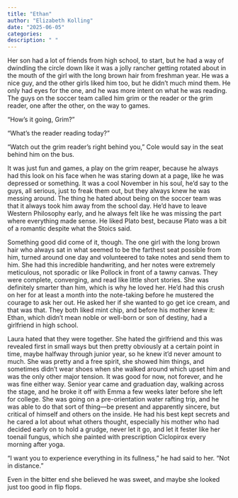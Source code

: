 ```yaml
---
title: "Ethan"
author: "Elizabeth Kolling"
date: "2025-06-05"
categories: 
description: " "
---
```


Her son had a lot of friends from high school, to start, but he had a way of dwindling the circle down like it was a jolly rancher getting rotated about in the mouth of the girl with the long brown hair from freshman year. He was a nice guy, and the other girls liked him too, but he didn’t much mind them. He only had eyes for the one, and he was more intent on what he was reading. The guys on the soccer team called him grim or the reader or the grim reader, one after the other, on the way to games. 

“How’s it going, Grim?”

“What’s the reader reading today?” 

“Watch out the grim reader’s right behind you,” Cole would say in the seat behind him on the bus.

 It was just fun and games, a play on the grim reaper, because he always had this look on his face when he was staring down at a page, like he was depressed or something. It was a cool November in his soul, he’d say to the guys, all serious, just to freak them out, but they always knew he was messing around. The thing he hated about being on the soccer team was that it always took him away from the school day. He’d have to leave Western Philosophy early, and he always felt like he was missing the part where everything made sense. He liked Plato best, because Plato was a bit of a romantic despite what the Stoics said. 
 
 Something good did come of it, though. The one girl with the long brown hair who always sat in what seemed to be the farthest seat possible from him, turned around one day and volunteered to take notes and send them to him. She had this incredible handwriting, and her notes were extremely meticulous, not sporadic or like Pollock in front of a tawny canvas. They were complete, converging, and read like little short stories. She was definitely smarter than him, which is why he loved her. He’d had this crush on her for at least a month into the note-taking before he mustered the courage to ask her out. He asked her if she wanted to go get ice cream, and that was that. They both liked mint chip, and before his mother knew it: Ethan, which didn't mean noble or well-born or son of destiny, had a girlfriend in high school. 
 
 Laura hated that they were together. She hated the girlfriend and this was revealed first in small ways but then pretty obviously at a certain point in time, maybe halfway through junior year, so he knew it’d never amount to much. She was pretty and a free spirit, she showed him things, and sometimes didn’t wear shoes when she walked around which upset him and was the only other major tension. It was good for now, not forever, and he was fine either way. Senior year came and graduation day, walking across the stage, and he broke it off with Emma a few weeks later before she left for college. She was going on a pre-orientation water rafting trip, and he was able to do that sort of thing—be present and apparently sincere, but critical of himself and others on the inside. He had his best kept secrets and he cared a lot about what others thought, especially his mother who had decided early on to hold a grudge, never let it go, and let it fester like her toenail fungus, which she painted with prescription Ciclopirox every morning after yoga.
 
 “I want you to experience everything in its fullness,” he had said to her. “Not in distance.” 
 
 Even in the bitter end she believed he was sweet, and maybe she looked just too good in flip flops.
	

